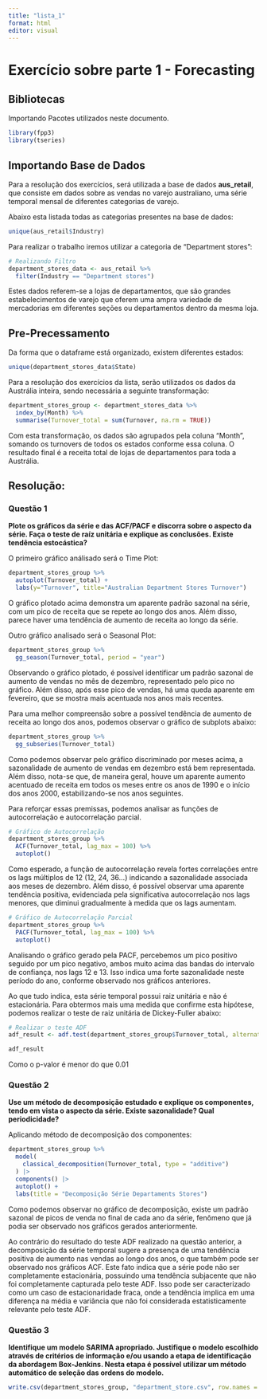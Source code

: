 ```yaml
---
title: "lista_1"
format: html
editor: visual
---
```


# Exercício sobre parte 1 - Forecasting

## Bibliotecas

Importando Pacotes utilizados neste documento.

```r
library(fpp3)
library(tseries)
```

## Importando Base de Dados

Para a resolução dos exercícios, será utilizada a base de dados **aus_retail**, que consiste em dados sobre as vendas no varejo australiano, uma série temporal mensal de diferentes categorias de varejo.

Abaixo esta listada todas as categorias presentes na base de dados:

```r
unique(aus_retail$Industry)
```

Para realizar o trabalho iremos utilizar a categoria de "Department stores":

```r
# Realizando Filtro
department_stores_data <- aus_retail %>%
  filter(Industry == "Department stores")
```

Estes dados referem-se a lojas de departamentos, que são grandes estabelecimentos de varejo que oferem uma ampra variedade de mercadorias em diferentes seções ou departamentos dentro da mesma loja.

## Pre-Precessamento

Da forma que o dataframe está organizado, existem diferentes estados:

```r
unique(department_stores_data$State)
```

Para a resolução dos exercícios da lista, serão utilizados os dados da Austrália inteira, sendo necessária a seguinte transformação:

```r
department_stores_group <- department_stores_data %>%
  index_by(Month) %>%
  summarise(Turnover_total = sum(Turnover, na.rm = TRUE))
```

Com esta transformação, os dados são agrupados pela coluna "Month", somando os turnovers de todos os estados conforme essa coluna. O resultado final é a receita total de lojas de departamentos para toda a Austrália.

## Resolução:

### Questão 1

**Plote os gráficos da série e das ACF/PACF e discorra sobre o aspecto da série. Faça o teste de raíz unitária e explique as conclusões. Existe tendência estocástica?**

O primeiro gráfico análisado será o Time Plot:

```r
department_stores_group %>%
  autoplot(Turnover_total) +
  labs(y="Turnover", title="Australian Department Stores Turnover")
```

O gráfico plotado acima demonstra um aparente padrão sazonal na série, com um pico de receita que se repete ao longo dos anos. Além disso, parece haver uma tendência de aumento de receita ao longo da série.

Outro gráfico analisado será o Seasonal Plot:

```r
department_stores_group %>%
  gg_season(Turnover_total, period = "year")
```

Observando o gráfico plotado, é possível identificar um padrão sazonal de aumento de vendas no mês de dezembro, representado pelo pico no gráfico. Além disso, após esse pico de vendas, há uma queda aparente em fevereiro, que se mostra mais acentuada nos anos mais recentes.

Para uma melhor compreensão sobre a possível tendência de aumento de receita ao longo dos anos, podemos observar o gráfico de subplots abaixo:

```r
department_stores_group %>%
  gg_subseries(Turnover_total)
```

Como podemos observar pelo gráfico discriminado por meses acima, a sazonalidade de aumento de vendas em dezembro está bem representada. Além disso, nota-se que, de maneira geral, houve um aparente aumento acentuado de receita em todos os meses entre os anos de 1990 e o início dos anos 2000, estabilizando-se nos anos seguintes.

Para reforçar essas premissas, podemos analisar as funções de autocorrelação e autocorrelação parcial.

```r
# Gráfico de Autocorrelação
department_stores_group %>%
  ACF(Turnover_total, lag_max = 100) %>%
  autoplot()
```

Como esperado, a função de autocorrelação revela fortes correlações entre os lags múltiplos de 12 (12, 24, 36\...) indicando a sazonalidade associada aos meses de dezembro. Além disso, é possível observar uma aparente tendência positiva, evidenciada pela significativa autocorrelação nos lags menores, que diminui gradualmente à medida que os lags aumentam.

```r
# Gráfico de Autocorrelação Parcial
department_stores_group %>%
  PACF(Turnover_total, lag_max = 100) %>%
  autoplot()
```

Analisando o gráfico gerado pela PACF, percebemos um pico positivo seguido por um pico negativo, ambos muito acima das bandas do intervalo de confiança, nos lags 12 e 13. Isso indica uma forte sazonalidade neste período do ano, conforme observado nos gráficos anteriores.

Ao que tudo indica, esta série temporal possui raiz unitária e não é estacionária. Para obtermos mais uma medida que confirme esta hipótese, podemos realizar o teste de raiz unitária de Dickey-Fuller abaixo:

```r
# Realizar o teste ADF
adf_result <- adf.test(department_stores_group$Turnover_total, alternative = "stationary")

adf_result
```

Como o p-valor é menor do que 0.01

### Questão 2

**Use um método de decomposição estudado e explique os componentes, tendo em vista o aspecto da série. Existe sazonalidade? Qual periodicidade?**

Aplicando método de decomposição dos componentes:

```r
department_stores_group %>%
  model(
    classical_decomposition(Turnover_total, type = "additive")
  ) |>
  components() |>
  autoplot() +
  labs(title = "Decomposição Série Departaments Stores")
```

Como podemos observar no gráfico de decomposição, existe um padrão sazonal de picos de venda no final de cada ano da série, fenômeno que já podia ser observado nos gráficos gerados anteriormente.

Ao contrário do resultado do teste ADF realizado na questão anterior, a decomposição da série temporal sugere a presença de uma tendência positiva de aumento nas vendas ao longo dos anos, o que também pode ser observado nos gráficos ACF. Este fato indica que a série pode não ser completamente estacionária, possuindo uma tendência subjacente que não foi completamente capturada pelo teste ADF. Isso pode ser caracterizado como um caso de estacionaridade fraca, onde a tendência implica em uma diferença na média e variância que não foi considerada estatisticamente relevante pelo teste ADF.

### Questão 3

**Identifique um modelo SARIMA apropriado. Justifique o modelo escolhido através de critérios de informação e/ou usando a etapa de identificação da abordagem Box-Jenkins. Nesta etapa é possível utilizar um método automático de seleção das ordens do modelo.**

```r
write.csv(department_stores_group, "department_store.csv", row.names = FALSE)
```
